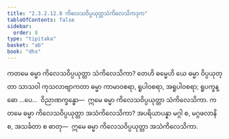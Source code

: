 ```yaml
---
title: "2.3.2.12.8 ကိလေသဝိပ္ပယုတ္တသံကိလေသိကဒုက"
tableOfContents: false
sidebar:
  order: 8
type: "tipitaka"
basket: "ab"
book: "dhs"
---
```



<DynamicBreadcrumb />

<Division number="1259" book="dhs" e="ch" v="29" p="249">

<Paragraph number="1960" book="dhs">
ကတမေ ဓမ္မာ ကိလေသဝိပ္ပယုတ္တာ သံကိလေသိကာ? တေဟိ ဓမ္မေဟိ ယေ ဓမ္မာ ဝိပ္ပယုတ္တာ သာသဝါ ကုသလာဗျာကတာ ဓမ္မာ ကာမာဝစရာ, ရူပါဝစရာ, အရူပါဝစရာ; ရူပက္ခန္ဓော …ပေ…  ဝိညာဏက္ခန္ဓော—  ဣမေ ဓမ္မာ ကိလေသဝိပ္ပယုတ္တာ သံကိလေသိကာ.
</Paragraph>

</Division>
<Division number="1260" book="dhs" e="ch" v="29" p="249">

<Paragraph number="1961" book="dhs">
ကတမေ ဓမ္မာ ကိလေသဝိပ္ပယုတ္တာ အသံကိလေသိကာ? အပရိယာပန္နာ မဂ္ဂါ စ, မဂ္ဂဖလာနိ စ, အသင်္ခတာ စ ဓာတု—  ဣမေ ဓမ္မာ ကိလေသဝိပ္ပယုတ္တာ အသံကိလေသိကာ.
</Paragraph>
</Division>